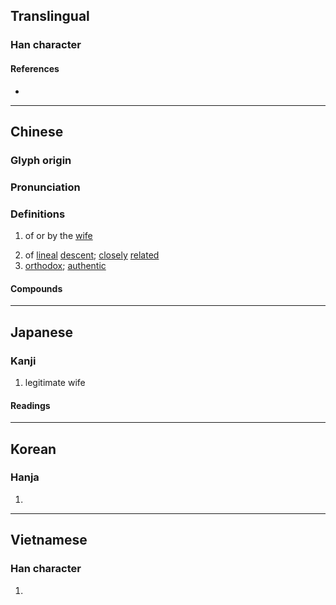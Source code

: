 {{character info}}
==Translingual==

===Han character===
{{Han char|rn=38|rad=女|as=11|sn=14|four=40427|canj=VYCB|ids=⿰女啇}}

====References====
* {{Han ref|kx=0270.010|dkj=06656|dj=0537.270|hdz=21078.060|uh=5AE1|ud=23265|bh=B9DE|bd=47582}}

----

==Chinese==
{{zh-forms}}

===Glyph origin===
{{Han etym}}

===Pronunciation===
{{zh-pron
|m=dí
|c=dik1
|mc=y
|oc=y
|cat=a
}}

===Definitions===
{{zh-hanzi}}

# of or by the [[wife]]
#: {{zh-ant|庶}}
# of [[lineal]] [[descent]]; [[closely]] [[related]]
# [[orthodox]]; [[authentic]]

====Compounds====
{{zh-der|奪嫡|嫡傳|嫡傳弟子|嫡出|嫡嗣|嫡堂|嫡堂姪|嫡妻|嫡嫡親親|嫡子|嫡孫|嫡孫承重|嫡庶|嫡支嫡派|嫡母|嫡派|嫡系|嫡親|嫡親兄弟|嫡長子|廢嫡立庶}}

----

==Japanese==

===Kanji===
{{ja-kanji|grade=c|rs=女11}}

# legitimate wife

====Readings====
{{ja-readings
|goon=ちゃく
|kanon=てき
|kun=よつぎ-}}

----

==Korean==

===Hanja===
{{ko-hanja|hangeul=적|rv=jeok|mr=chŏk}}

# {{rfdef|ko|sort=女11}}

----

==Vietnamese==

===Han character===
{{vi-hantu|[[đích]]|rs=女11}}

# {{rfdef|vi|sort=女11}}